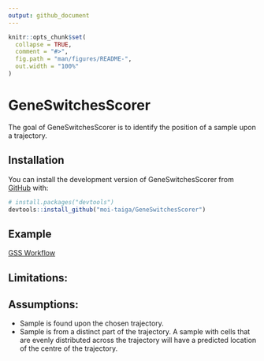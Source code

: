 ```yaml
---
output: github_document
---
```


<!-- README.md is generated from README.Rmd. Please edit that file -->

```r
knitr::opts_chunk$set(
  collapse = TRUE,
  comment = "#>",
  fig.path = "man/figures/README-",
  out.width = "100%"
)
```

# GeneSwitchesScorer

<!-- badges: start -->
<!-- badges: end -->

The goal of GeneSwitchesScorer is to identify the position of a sample upon a trajectory.

## Installation

You can install the development version of GeneSwitchesScorer from [GitHub](https://github.com/) with:

``` r
# install.packages("devtools")
devtools::install_github("moi-taiga/GeneSwitchesScorer")
```

## Example

[GSS Workflow](https://moi-taiga.github.io/GeneSwitchesScorer/articles/GSS_Workflow.html)


## Limitations:

## Assumptions:
-  Sample is found upon the chosen trajectory. 
-  Sample is from a distinct part of the trajectory. A sample with cells that are evenly distributed across the trajectory will have a predicted location of the centre of the trajectory. 
